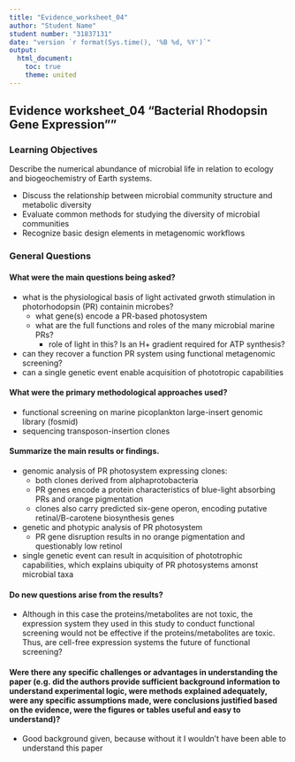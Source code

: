 ---
title: "Evidence_worksheet_04"
author: "Student Name"
student number: "31837131"
date: "version `r format(Sys.time(), '%B %d, %Y')`"
output: 
  html_document:
    toc: true
    theme: united
---

## Evidence worksheet_04 "Bacterial Rhodopsin Gene Expression""


### Learning Objectives
Describe the numerical abundance of microbial life in relation to ecology and biogeochemistry of Earth systems.

* Discuss the relationship between microbial community structure and metabolic diversity
* Evaluate common methods for studying the diversity of microbial communities
* Recognize basic design elements in metagenomic workflows

### General Questions
#### What were the main questions being asked?

* what is the physiological basis of light activated grwoth stimulation in photorhodopsin (PR) containin microbes?
    * what gene(s) encode a PR-based photosystem
    * what are the full functions and roles of the many microbial marine PRs?
        * role of light in this? Is an H+ gradient required for ATP synthesis?
* can they recover a function PR system using functional metagenomic screening?
* can a single genetic event enable acquisition of phototropic capabilities

#### What were the primary methodological approaches used?

* functional screening on marine picoplankton large-insert genomic library (fosmid)
* sequencing transposon-insertion clones

#### Summarize the main results or findings. 

* genomic analysis of PR photosystem expressing clones:
    * both clones derived from alphaprotobacteria
    * PR genes encode a protein characteristics of blue-light absorbing PRs and orange pigmentation
    * clones also carry predicted six-gene operon, encoding putative retinal/B-carotene biosynthesis genes
* genetic and photypic analysis of PR photosystem
    * PR gene disruption results in no orange pigmentation and questionably low retinol
* single genetic event can result in acquisition of phototrophic capabilities, which explains ubiquity of PR photosystems amonst microbial taxa



#### Do new questions arise from the results?

* Although in this case the proteins/metabolites are not toxic, the expression system they used in this study to conduct functional screening would not be effective if the proteins/metabolites are toxic. Thus, are cell-free expression systems the future of functional screening? 

#### Were there any specific challenges or advantages in understanding the paper (e.g. did the authors provide sufficient background information to understand experimental logic, were methods explained adequately, were any specific assumptions made, were conclusions justified based on the evidence, were the figures or tables useful and easy to understand)? 

* Good background given, because without it I wouldn't have been able to understand this paper 
